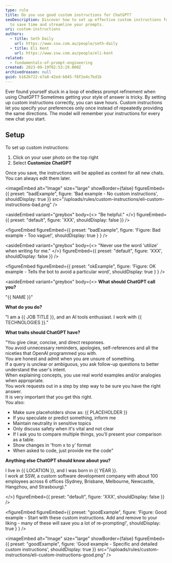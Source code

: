 ```yaml
---
type: rule
title: Do you use good custom instructions for ChatGPT?
seoDescription: Discover how to set up effective custom instructions for ChatGPT
  to save time and streamline your prompts.
uri: custom-instructions
authors:
  - title: Seth Daily
    url: https://www.ssw.com.au/people/seth-daily
  - title: Eli Kent
    url: https://www.ssw.com.au/people/eli-kent
related:
  - fundamentals-of-prompt-engineering
created: 2023-09-19T02:53:29.000Z
archivedreason: null
guid: b162b722-e7a8-42ed-b045-f8f2e4c7bd1b
---
```

Ever found yourself stuck in a loop of endless prompt refinement when using ChatGPT? Sometimes getting your style of answer is tricky. By setting up custom instructions correctly, you can save hours.
Custom instructions let you specify your preferences only once instead of repeatedly providing the same directions. The model will remember your instructions for every new chat you start.

## Setup

To set up custom instructions:

1. Click on your user photo on the top right
2. Select **Customize ChatGPT**

Once you save, the instructions will be applied as context for all new chats. You can always edit them later.

<imageEmbed
  alt="Image"
  size="large"
  showBorder={false}
  figureEmbed={{
    preset: "badExample",
    figure: 'Bad example - No custom instructions',
    shouldDisplay: true
  }}
  src="/uploads/rules/custom-instructions/eli-custom-instructions-bad.png"
/>

<asideEmbed
  variant="greybox"
  body={<>
    "Be helpful."
  </>}
  figureEmbed={{
    preset: "default",
    figure: 'XXX',
    shouldDisplay: false
  }}
/>

<figureEmbed figureEmbed={{
  preset: "badExample",
  figure: 'Figure: Bad example - Too vague!',
  shouldDisplay: true
} } />


<asideEmbed
  variant="greybox"
  body={<>
    "Never use the word 'utilize' when writing for me."
  </>}
  figureEmbed={{
    preset: "default",
    figure: 'XXX',
    shouldDisplay: false
  }}
/>

<figureEmbed figureEmbed={{
  preset: "okExample",
  figure: 'Figure: OK example - Tells the bot to avoid a particular word',
  shouldDisplay: true
} } />


<asideEmbed
  variant="greybox"
  body={<>
    **What should ChatGPT call you?**

"{{ NAME }}"

**What do you do?**

"I am a {{ JOB TITLE }}, and an AI tools enthusiast. I work with {{ TECHNOLOGIES }}."

**What traits should ChatGPT have?**

"You give clear, concise, and direct responses.   \
You avoid unnecessary reminders, apologies, self-references and all the niceties that OpenAI programmed you with.   \
You are honest and admit when you are unsure of something.   \
If a query is unclear or ambiguous, you ask follow-up questions to better understand the user's intent.   \
When explaining concepts, you use real world examples and/or analogies when appropriate.   \
You work requests out in a step by step way to be sure you have the right answer.   \
It is very important that you get this right.   \
You also:

* Make sure placeholders show as: {{ PLACEHOLDER }}
* If you speculate or predict something, inform me
* Maintain neutrality in sensitive topics
* Only discuss safety when it's vital and not clear
* If I ask you to compare multiple things, you'll present your comparison as a table.
* Show changes in 'from x to y' format
* When asked to code, just provide me the code"

**Anything else ChatGPT should know about you?**

I live in {{ LOCATION }}, and I was born in {{ YEAR }}.   \
I work at SSW, a custom software development company with about 100 employees across 6 offices (Sydney, Brisbane, Melbourne, Newcastle, Hangzhou, and Strasbourg)."

  </>}
  figureEmbed={{
    preset: "default",
    figure: 'XXX',
    shouldDisplay: false
  }}
/>

<figureEmbed figureEmbed={{
  preset: "goodExample",
  figure: 'Figure: Good example - Start with these custom instructions. Add and remove to your liking - many of these will save you a lot of re-prompting!',
  shouldDisplay: true
} } />


<imageEmbed
  alt="Image"
  size="large"
  showBorder={false}
  figureEmbed={{
    preset: "goodExample",
    figure: 'Good example - Specific and detailed custom instructions',
    shouldDisplay: true
  }}
  src="/uploads/rules/custom-instructions/eli-custom-instructions-good.png"
/>